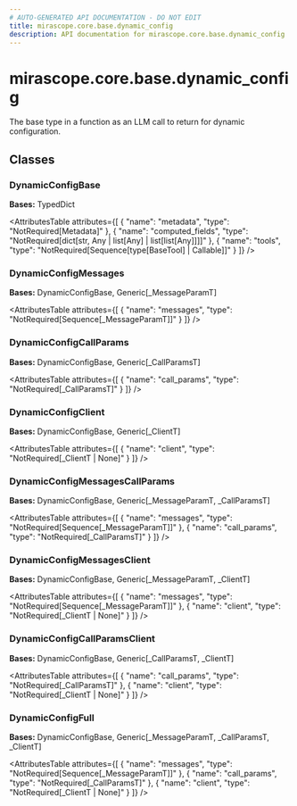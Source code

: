 ```yaml
---
# AUTO-GENERATED API DOCUMENTATION - DO NOT EDIT
title: mirascope.core.base.dynamic_config
description: API documentation for mirascope.core.base.dynamic_config
---
```


# mirascope.core.base.dynamic_config

<ApiType type="Module" />

The base type in a function as an LLM call to return for dynamic configuration.

## Classes

### DynamicConfigBase

<ApiType type="Class" />

**Bases:** TypedDict

<AttributesTable
  attributes={[
  {
    "name": "metadata",
    "type": "NotRequired[Metadata]"
  },
  {
    "name": "computed_fields",
    "type": "NotRequired[dict[str, Any | list[Any] | list[list[Any]]]]"
  },
  {
    "name": "tools",
    "type": "NotRequired[Sequence[type[BaseTool] | Callable]]"
  }
]}
/>


### DynamicConfigMessages

<ApiType type="Class" />

**Bases:** DynamicConfigBase, Generic[_MessageParamT]

<AttributesTable
  attributes={[
  {
    "name": "messages",
    "type": "NotRequired[Sequence[_MessageParamT]]"
  }
]}
/>


### DynamicConfigCallParams

<ApiType type="Class" />

**Bases:** DynamicConfigBase, Generic[_CallParamsT]

<AttributesTable
  attributes={[
  {
    "name": "call_params",
    "type": "NotRequired[_CallParamsT]"
  }
]}
/>


### DynamicConfigClient

<ApiType type="Class" />

**Bases:** DynamicConfigBase, Generic[_ClientT]

<AttributesTable
  attributes={[
  {
    "name": "client",
    "type": "NotRequired[_ClientT | None]"
  }
]}
/>


### DynamicConfigMessagesCallParams

<ApiType type="Class" />

**Bases:** DynamicConfigBase, Generic[_MessageParamT, _CallParamsT]

<AttributesTable
  attributes={[
  {
    "name": "messages",
    "type": "NotRequired[Sequence[_MessageParamT]]"
  },
  {
    "name": "call_params",
    "type": "NotRequired[_CallParamsT]"
  }
]}
/>


### DynamicConfigMessagesClient

<ApiType type="Class" />

**Bases:** DynamicConfigBase, Generic[_MessageParamT, _ClientT]

<AttributesTable
  attributes={[
  {
    "name": "messages",
    "type": "NotRequired[Sequence[_MessageParamT]]"
  },
  {
    "name": "client",
    "type": "NotRequired[_ClientT | None]"
  }
]}
/>


### DynamicConfigCallParamsClient

<ApiType type="Class" />

**Bases:** DynamicConfigBase, Generic[_CallParamsT, _ClientT]

<AttributesTable
  attributes={[
  {
    "name": "call_params",
    "type": "NotRequired[_CallParamsT]"
  },
  {
    "name": "client",
    "type": "NotRequired[_ClientT | None]"
  }
]}
/>


### DynamicConfigFull

<ApiType type="Class" />

**Bases:** DynamicConfigBase, Generic[_MessageParamT, _CallParamsT, _ClientT]

<AttributesTable
  attributes={[
  {
    "name": "messages",
    "type": "NotRequired[Sequence[_MessageParamT]]"
  },
  {
    "name": "call_params",
    "type": "NotRequired[_CallParamsT]"
  },
  {
    "name": "client",
    "type": "NotRequired[_ClientT | None]"
  }
]}
/>



